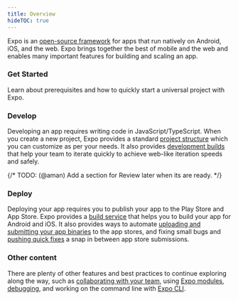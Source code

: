 ```yaml
---
title: Overview
hideTOC: true
---
```



Expo is an [open-source framework](https://github.com/expo/expo/) for apps that run natively on Android, iOS, and the web. Expo brings together the best of mobile and the web and enables many important features for building and scaling an app.

### <span className="inline-flex items-center gap-2"><HandWaveIcon className="icon-md" />Get Started</span>

Learn about prerequisites and how to quickly start a universal project with Expo.

### <span className="inline-flex items-center gap-2"><TerminalBrowserIcon />Develop</span>

Developing an app requires writing code in JavaScript/TypeScript. When you create a new project, Expo provides a standard [project structure](/develop/project-structure) which you can customize as per your needs. It also provides [development builds](/develop/development-builds/introduction) that help your team to iterate quickly to achieve web-like iteration speeds and safely.

{/* TODO: (@aman) Add a section for Review later when its are ready. */}

### <span className="inline-flex items-center gap-2"><Rocket01Icon />Deploy</span>

Deploying your app requires you to publish your app to the Play Store and App Store. Expo provides a [build service](/deploy/build-project/) that helps you to build your app for Android and iOS. It also provides ways to automate [uploading and submitting your app binaries](/deploy/submit-to-app-stores) to the app stores, and fixing small bugs and [pushing quick fixes](/deploy/instant-updates) a snap in between app store submissions.

### Other content

There are plenty of other features and best practices to continue exploring along the way, such as [collaborating with your team](/accounts/account-types/#organizations), using [Expo modules](/versions/latest/), [debugging](/debugging/runtime-issues/), and working on the command line with [Expo CLI](/more/expo-cli).
